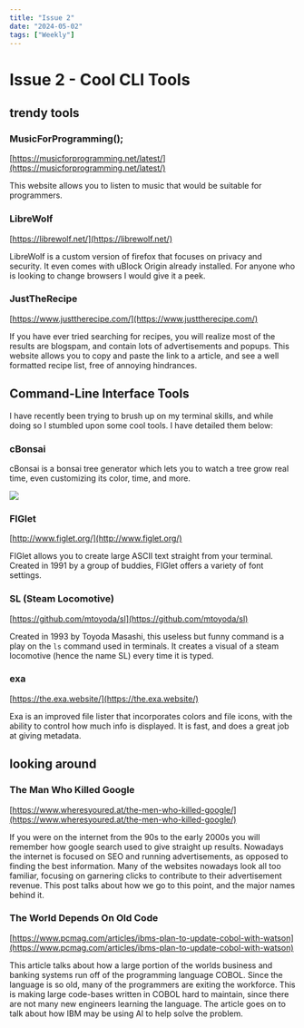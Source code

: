 ```yaml
---
title: "Issue 2"
date: "2024-05-02"
tags: ["Weekly"]
---
```

  
# Issue 2 - Cool CLI Tools 
<CustomImage src="https://raw.githubusercontent.com/michael-kudrik/BlogPosts/main/images/2.jpg" alt="Image of shoreline"/>

## trendy tools

### MusicForProgramming();
[https://musicforprogramming.net/latest/](https://musicforprogramming.net/latest/)

This website allows you to listen to music that would be suitable for programmers.

### LibreWolf
[https://librewolf.net/](https://librewolf.net/)

LibreWolf is a custom version of firefox that focuses on privacy and security. It even comes with uBlock Origin already installed. For anyone who is looking to change browsers I would give it a peek.

### JustTheRecipe
[https://www.justtherecipe.com/](https://www.justtherecipe.com/)

If you have ever tried searching for recipes, you will realize most of the results are blogspam, and contain lots of advertisements and popups. This website allows you to copy and paste the link to a article, and see a well formatted recipe list, free of annoying hindrances. 

## Command-Line Interface Tools
I have recently been trying to brush up on my terminal skills, and while doing so I stumbled upon some cool tools. I have detailed them below:

### cBonsai

cBonsai is a bonsai tree generator which lets you to watch a tree grow real time, even customizing its color, time, and more. 

![](https://user-content.gitlab-static.net/516ebf93882a9132c52dfbd25843c529d6f7ce95/68747470733a2f2f692e696d6775722e636f6d2f726e714a7833502e676966)

### FIGlet
[http://www.figlet.org/](http://www.figlet.org/)

FIGlet allows you to create large ASCII text straight from your terminal. Created in 1991 by a group of buddies, FIGlet offers a variety of font settings.

<CustomImage src="https://raw.githubusercontent.com/michael-kudrik/BlogPosts/main/images/figlet.png" alt="Visual demonstration of FIGlet"/>

### SL (Steam Locomotive)
[https://github.com/mtoyoda/sl](https://github.com/mtoyoda/sl)

Created in 1993 by Toyoda Masashi, this useless but funny command is a play on the `ls` command used in terminals. It creates a visual of a steam locomotive (hence the name SL) every time it is typed.

<CustomImage src="https://raw.githubusercontent.com/michael-kudrik/BlogPosts/main/images/sl.png" alt="Visual demonstration of SL"/>


### exa
[https://the.exa.website/](https://the.exa.website/)

Exa is an improved file lister that incorporates colors and file icons, with the ability to control how much info is displayed. It is fast, and does a great job at giving metadata. 

## looking around

### The Man Who Killed Google
[https://www.wheresyoured.at/the-men-who-killed-google/](https://www.wheresyoured.at/the-men-who-killed-google/)

If you were on the internet from the 90s to the early 2000s you will remember how google search used to give straight up results. Nowadays the internet is focused on SEO and running advertisements, as opposed to finding the best information. Many of the websites nowadays look all too familiar, focusing on garnering clicks to contribute to their advertisement revenue. This post talks about how we go to this point, and the major names behind it.

### The World Depends On Old Code
[https://www.pcmag.com/articles/ibms-plan-to-update-cobol-with-watson](https://www.pcmag.com/articles/ibms-plan-to-update-cobol-with-watson)

This article talks about how a large portion of the worlds business and banking systems run off of the programming language COBOL. Since the language is so old, many of the programmers are exiting the workforce. This is making large code-bases written in COBOL hard to maintain, since there are not many new engineers learning the language. The article goes on to talk about how IBM may be using AI to help solve the problem.
